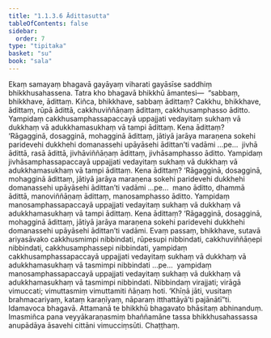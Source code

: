 ```yaml
---
title: "1.1.3.6 Ādittasutta"
tableOfContents: false
sidebar:
  order: 7
type: "tipitaka"
basket: "su"
book: "sala"
---
```



<DynamicBreadcrumb />

<Division number="28" book="sala" bookNo="13" page="16">

<Paragraph number="75" book="sala">
Ekaṃ samayaṃ bhagavā gayāyaṃ viharati gayāsīse saddhiṃ bhikkhusahassena. Tatra kho bhagavā bhikkhū āmantesi—  “sabbaṃ, bhikkhave, ādittaṃ. Kiñca, bhikkhave, sabbaṃ ādittaṃ? Cakkhu, bhikkhave, ādittaṃ, rūpā ādittā, cakkhuviññāṇaṃ ādittaṃ, cakkhusamphasso āditto. Yampidaṃ cakkhusamphassapaccayā uppajjati vedayitaṃ sukhaṃ vā dukkhaṃ vā adukkhamasukhaṃ vā tampi ādittaṃ. Kena ādittaṃ? ‘Rāgagginā, dosagginā, mohagginā ādittaṃ, jātiyā jarāya maraṇena sokehi paridevehi dukkhehi domanassehi upāyāsehi ādittan’ti vadāmi …pe…  jivhā ādittā, rasā ādittā, jivhāviññāṇaṃ ādittaṃ, jivhāsamphasso āditto. Yampidaṃ jivhāsamphassapaccayā uppajjati vedayitaṃ sukhaṃ vā dukkhaṃ vā adukkhamasukhaṃ vā tampi ādittaṃ. Kena ādittaṃ? ‘Rāgagginā, dosagginā, mohagginā ādittaṃ, jātiyā jarāya maraṇena sokehi paridevehi dukkhehi domanassehi upāyāsehi ādittan’ti vadāmi …pe…  mano āditto, dhammā ādittā, manoviññāṇaṃ ādittaṃ, manosamphasso āditto. Yampidaṃ manosamphassapaccayā uppajjati vedayitaṃ sukhaṃ vā dukkhaṃ vā adukkhamasukhaṃ vā tampi ādittaṃ. Kena ādittaṃ? ‘Rāgagginā, dosagginā, mohagginā ādittaṃ, jātiyā jarāya maraṇena sokehi paridevehi dukkhehi domanassehi upāyāsehi ādittan’ti vadāmi. Evaṃ passaṃ, bhikkhave, sutavā ariyasāvako cakkhusmimpi nibbindati, rūpesupi nibbindati, cakkhuviññāṇepi nibbindati, cakkhusamphassepi nibbindati, yampidaṃ cakkhusamphassapaccayā uppajjati vedayitaṃ sukhaṃ vā dukkhaṃ vā adukkhamasukhaṃ vā tasmimpi nibbindati …pe…  yampidaṃ manosamphassapaccayā uppajjati vedayitaṃ sukhaṃ vā dukkhaṃ vā adukkhamasukhaṃ vā tasmimpi nibbindati. Nibbindaṃ virajjati; virāgā vimuccati; vimuttasmiṃ vimuttamiti ñāṇaṃ hoti. ‘Khīṇā jāti, vusitaṃ brahmacariyaṃ, kataṃ karaṇīyaṃ, nāparaṃ itthattāyā’ti pajānātī”ti.
</Paragraph>

<Paragraph number="76" book="sala">
Idamavoca bhagavā. Attamanā te bhikkhū bhagavato bhāsitaṃ abhinanduṃ. Imasmiñca pana veyyākaraṇasmiṃ bhaññamāne tassa bhikkhusahassassa anupādāya āsavehi cittāni vimucciṃsūti.

</Paragraph>
</Division>

<Paragraph number="77" type="center" book="sala">
Chaṭṭhaṃ.
</Paragraph>